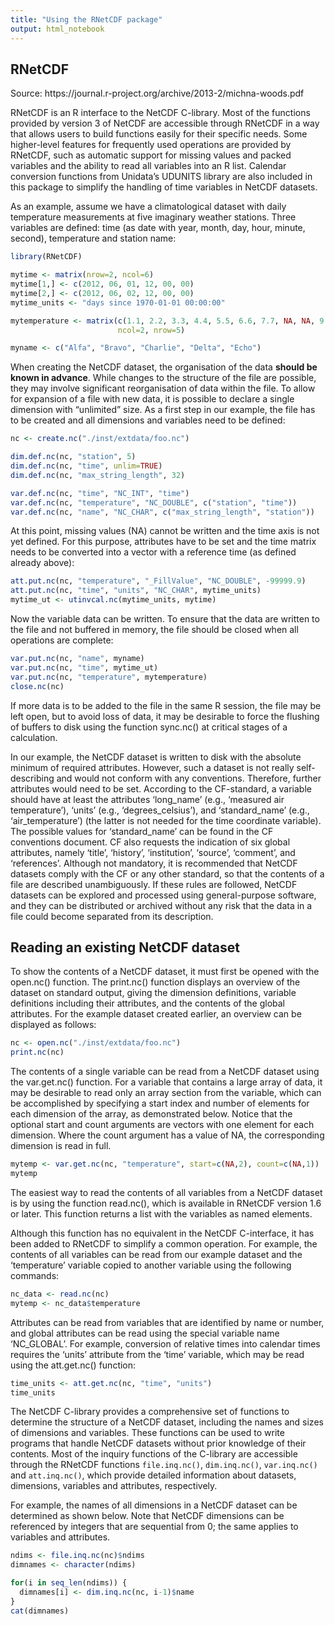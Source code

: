 ```yaml
---
title: "Using the RNetCDF package"
output: html_notebook
---
```


## RNetCDF
Source: https://journal.r-project.org/archive/2013-2/michna-woods.pdf

RNetCDF is an R interface to the NetCDF C-library. Most of the functions provided by version 3 of NetCDF are accessible through RNetCDF in a way that allows users to build functions easily for their specific needs. Some higher-level features for frequently used operations are provided by RNetCDF, such as automatic support for missing values and packed variables and the ability to read all variables into an R list. Calendar conversion functions from
Unidata’s UDUNITS library are also included in this package to simplify the handling of time variables in NetCDF datasets.

As an example, assume we have a climatological dataset with daily temperature measurements at five imaginary weather stations. Three variables are defined: time (as date with year, month, day, hour, minute, second), temperature and station name:

```r
library(RNetCDF)

mytime <- matrix(nrow=2, ncol=6)
mytime[1,] <- c(2012, 06, 01, 12, 00, 00)
mytime[2,] <- c(2012, 06, 02, 12, 00, 00)
mytime_units <- "days since 1970-01-01 00:00:00"

mytemperature <- matrix(c(1.1, 2.2, 3.3, 4.4, 5.5, 6.6, 7.7, NA, NA, 9.9), 
                        ncol=2, nrow=5)

myname <- c("Alfa", "Bravo", "Charlie", "Delta", "Echo")

```


When creating the NetCDF dataset, the organisation of the data **should be known in advance**. While changes to the structure of the file are possible, they may involve significant reorganisation of
data within the file. To allow for expansion of a file with new data, it is possible to declare a single dimension with “unlimited” size. As a first step in our example, the file has to be created and all dimensions and variables need to be defined:

```r
nc <- create.nc("./inst/extdata/foo.nc")

dim.def.nc(nc, "station", 5)
dim.def.nc(nc, "time", unlim=TRUE)
dim.def.nc(nc, "max_string_length", 32)

var.def.nc(nc, "time", "NC_INT", "time")
var.def.nc(nc, "temperature", "NC_DOUBLE", c("station", "time"))
var.def.nc(nc, "name", "NC_CHAR", c("max_string_length", "station"))
```


At this point, missing values (NA) cannot be written and the time axis is not yet defined. For this purpose, attributes have to be set and the time matrix needs to be converted into a vector with a reference time (as defined already above):

```r
att.put.nc(nc, "temperature", "_FillValue", "NC_DOUBLE", -99999.9)
att.put.nc(nc, "time", "units", "NC_CHAR", mytime_units)
mytime_ut <- utinvcal.nc(mytime_units, mytime)
```



Now the variable data can be written. To ensure that the data are written to the file and not buffered in memory, the file should be closed when all operations are complete:

```r
var.put.nc(nc, "name", myname)
var.put.nc(nc, "time", mytime_ut)
var.put.nc(nc, "temperature", mytemperature)
close.nc(nc)
```

If more data is to be added to the file in the same R session, the file may be left open, but to avoid loss of data, it may be desirable to force the flushing of buffers to disk using the function sync.nc() at critical stages of a calculation.

In our example, the NetCDF dataset is written to disk with the absolute minimum of required attributes. However, such a dataset is not really self-describing and would not conform with any conventions. Therefore, further attributes would need to be set. According to the CF-standard, a variable should have at least the attributes ‘long_name’ (e.g., ‘measured air temperature’), ‘units’ (e.g., ‘degrees_celsius’), and ‘standard_name’ (e.g., ‘air_temperature’) (the latter is not needed for the time coordinate variable). The possible values for ‘standard_name’ can be found in the CF conventions document. CF also requests the indication of six global attributes, namely ‘title’, ‘history’, ‘institution’, ‘source’, ‘comment’, and ‘references’. Although not mandatory, it is recommended that NetCDF datasets comply with the CF or any other standard, so that the contents of a file are described unambiguously. If these rules are followed, NetCDF datasets can be explored and processed using general-purpose software, and they can be distributed or archived without any risk that the data in a file could become separated from its description.


## Reading an existing NetCDF dataset
To show the contents of a NetCDF dataset, it must first be opened with the open.nc() function. The print.nc() function displays an overview of the dataset on standard output, giving the dimension definitions, variable definitions including their attributes, and the contents of the global attributes. For the example dataset created earlier, an overview can be displayed as follows:

```r
nc <- open.nc("./inst/extdata/foo.nc")
print.nc(nc)
```

The contents of a single variable can be read from a NetCDF dataset using the var.get.nc() function. For a variable that contains a large array of data, it may be desirable to read only an array section from the variable, which can be accomplished by specifying a start index and number of elements for each dimension of the array, as demonstrated below. Notice that the optional start and count arguments are vectors with one element for each dimension. Where the count argument has a value of NA, the corresponding dimension is read in full.

```r
mytemp <- var.get.nc(nc, "temperature", start=c(NA,2), count=c(NA,1))
mytemp
```

The easiest way to read the contents of all variables from a NetCDF dataset is by using the function read.nc(), which is available in RNetCDF version 1.6 or later. This function returns a list with the variables as named elements.

Although this function has no equivalent in the NetCDF C-interface, it has been added to RNetCDF to simplify a common operation. For example, the contents of all variables can be read from our example dataset and the ‘temperature’ variable copied to another variable using the following commands:

```r
nc_data <- read.nc(nc)
mytemp <- nc_data$temperature
```

Attributes can be read from variables that are identified by name or number, and global attributes can be read using the special variable name ‘NC_GLOBAL’. For example, conversion of relative times into calendar times requires the ‘units’ attribute from the ‘time’ variable, which may be read using the att.get.nc() function:

```r
time_units <- att.get.nc(nc, "time", "units")
time_units
```

The NetCDF C-library provides a comprehensive set of functions to determine the structure of a NetCDF dataset, including the names and sizes of dimensions and variables. These functions can be used to write programs that handle NetCDF datasets without prior knowledge of their contents. Most of the inquiry functions of the C-library are accessible through the RNetCDF functions `file.inq.nc()`, `dim.inq.nc()`, `var.inq.nc()` and `att.inq.nc()`, which provide
detailed information about datasets, dimensions, variables and attributes, respectively.

For example, the names of all dimensions in a NetCDF dataset can be determined as shown below. Note that NetCDF dimensions can be referenced by integers that are sequential from 0; the same applies to variables and attributes.

```r
ndims <- file.inq.nc(nc)$ndims
dimnames <- character(ndims)

for(i in seq_len(ndims)) {
  dimnames[i] <- dim.inq.nc(nc, i-1)$name
}
cat(dimnames)
```
